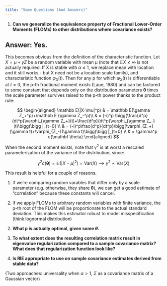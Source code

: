 ```yaml
---
title: "Some Questions (And Answers)"
---
```


1. **Can we generalize the equivalence property of Fractional Lower-Order Moments (FLOMs) to other distributions where covariance exists?**

::: {.callout-note collapse="true"}
## Answer: Yes. 

This becomes obvious from the definition of the characteristic function. Let $X = \mu + \gamma Z$ be a random variable with mean $\mu$ (note that $\mathbb EX \nless \infty$ is not actually required. If X is stable with $\alpha \leq 1$, we replace mean with location and it still works - but X need not be a location scale family), and characteristic function $\varphi_X(t)$. Then for any p for which $\varphi_X(t)$ is differentiable at $t=0$, the p-th fractional moment exists (Laue, 1980) and can be factored to some constant that depends only on the distribution parameters $\mathbf \theta$ times the scale parameter survives raised to the p-th power thanks to the product rule:

$$ 
\begin{aligned}
\mathbb E(|X-\mu|^p) & = \mathbb E(\gamma Z_+^p)+\mathbb E (\gamma Z_-^p)\\
 & = (-i)^p \bigg(\frac{d^p}{dt^p}\varphi_{\gamma Z_+}(t)+\frac{d^p}{dt^p}\varphi_{\gamma Z_-}(t)\bigg)\bigg |_{t=0} \\
 & = (-i)^p\frac{d^p}{dt^p}\bigg(\varphi_{Z_+}(\gamma t)+\varphi_{Z_-}(\gamma t)\bigg)\bigg |_{t=0} \\
 & = \gamma^p c(\mathbf \theta)
\end{aligned}
$$

When the second moment exists, note that $\gamma^2$ is at worst a rescaled parameterization of the variance of the distribution, since:

$$
\gamma^2 c(\mathbf \theta) = \mathbb E(|X-\mu|^2) = \text{Var}(X) \implies \gamma^2 \propto \text{Var}(X)
$$

This result is helpful for a couple of reasons. 

1. If we're comparing random varables that differ only by a scale parameter (e.g. otherwise, they share $\mathbf \theta$), we can get a good estimate of "correlation" because these constants will cancel.

2. If we apply FLOMs to arbitrary random variables with finite variance, the p-th root of the FLOM will be proportionate to the actual standard deviation. This makes this estimator robust to model misspecification (think lognormal distribution)

:::

2. **What p is actually optimal, given some $\theta$.**

3. **To what extent does the resulting correlation matrix result in eigenvalue regularization compared to a sample covariance matrix? What does that regularization function look like?**

4. **Is RIE appropriate to use on sample covariance estimates derived from stable data?** 

(Two approaches: universality when $\alpha >1$, $\Sigma$ as a covariance matrix of a Gaussian vector)